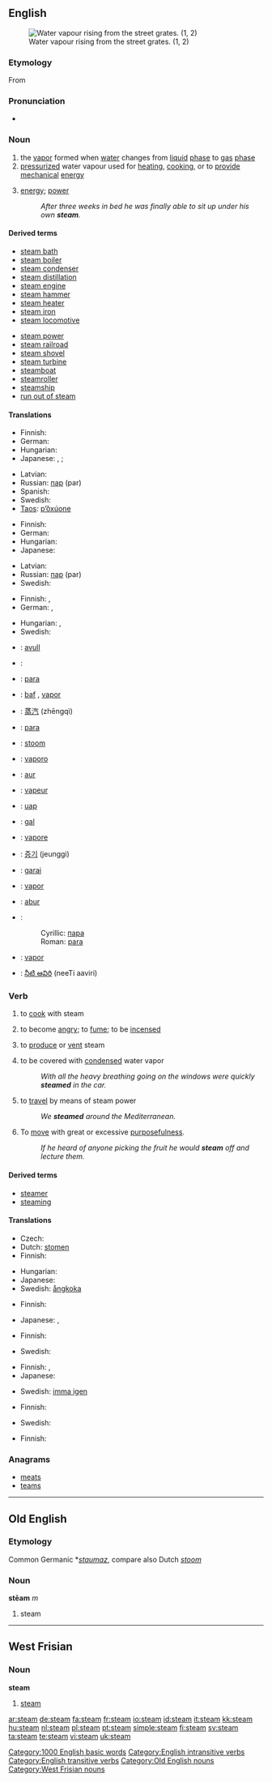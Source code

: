 {{wikipedia}}
==English==
[[Image:Steam denver market street.jpg|right|thumb|Water vapour rising from the street grates. (1, 2)]]

===Etymology===
From {{etyl|ang|en}} {{term|stēam||lang=ang}}

===Pronunciation===
* {{audio|en-us-steam.ogg|Audio (US)}}

===Noun===
{{en-noun|-}}

# the [[vapor]] formed when [[water]] changes from [[liquid]] [[phase]] to [[gas]] [[phase]]
# [[pressurized]] water vapour used for [[heating]], [[cooking]], or to [[provide]] [[mechanical]] [[energy]]
# {{context|by extension}} [[energy]]; [[power]]
#: ''After three weeks in bed he was finally able to sit up under his own '''steam'''.''

====Derived terms====
{{rel-top|terms derived from steam (noun)}}
* [[steam bath]]
* [[steam boiler]]
* [[steam condenser]]
* [[steam distillation]]
* [[steam engine]]
* [[steam hammer]]
* [[steam heater]]
* [[steam iron]]
* [[steam locomotive]]
{{rel-mid}}
* [[steam power]]
* [[steam railroad]]
* [[steam shovel]]
* [[steam turbine]]
* [[steamboat]]
* [[steamroller]]
* [[steamship]]
* [[run out of steam]]
{{rel-bottom}}

====Translations====
{{trans-top|water vapor}}
* Finnish: {{t-|fi|vesihöyry}}
* German: {{t+|de|Dampf|m}}
* Hungarian: {{t+|hu|pára}}
* Japanese: {{t-|ja|湯気|tr=yuge|sc=Jpan}}, {{t+|ja|蒸気|tr=jōki|sc=Jpan}}; {{qualifier|physics|emphasising vapored water}} {{t-|ja|水蒸気|tr=suijōki|sc=Jpan}}
{{trans-mid}}
* Latvian: {{t-|lv|tvaiks|m|xs=Latvian}}
* Russian: [[пар]] (par) {{m}}
* Spanish: {{t+|es|vapor|m}}
* Swedish: {{t+|sv|ånga|c}}
* [[Taos]]: [[p’ȍxúone]]
{{trans-bottom}}

{{trans-top|water vapor used for heating or as source of kinetic energy}}
* Finnish: {{t+|fi|höyry}}
* German: {{t+|de|Dampf|m}}
* Hungarian: {{t+|hu|gőz}}
* Japanese: {{t+|ja|蒸気|tr=jōki|sc=Jpan}}
{{trans-mid}}
* Latvian: {{t-|lv|tvaiks|m|xs=Latvian}}
* Russian: [[пар]] (par) {{m}}
* Swedish: {{t+|sv|ånga|c}}
{{trans-bottom}}

{{trans-top|energy}}
* Finnish: {{t+|fi|voima}}, {{t+|fi|energia}}
* German: {{t+|de|Kraft|f}}, {{t+|de|Energie|f}}
{{trans-mid}}
* Hungarian: {{t|hu|erő}}, {{t+|hu|energia}}
* Swedish: {{t+|sv|ånga|c}}
{{trans-bottom}}

{{checktrans-top}}
* {{ttbc|Albanian}}: [[avull]] {{m}}
* {{ttbc|Arabic}}: {{Arab|[[بخار]]}} {{unicode|(buxār)}} {{m}}
* {{ttbc|Bosnian}}: [[para]] {{f}}
* {{ttbc|Catalan}}: [[baf]] {{m}}, [[vapor]] {{m}}
* {{ttbc|Chinese}}: [[蒸汽]] (zhēngqì)
* {{ttbc|Croatian}}: [[para#Croatian|para]] {{m}}
* {{ttbc|Dutch}}: [[stoom]] {{m}}
* {{ttbc|Esperanto}}: [[vaporo]]
* {{ttbc|Estonian}}: [[aur]]
* {{ttbc|French}}: [[vapeur]] {{m}}
* {{ttbc|Indonesian}}: [[uap]]
{{trans-mid}}
* {{ttbc|Irish}}: [[gal#Irish|gal]] {{f}}
* {{ttbc|Italian}}: [[vapore]] {{m}}
* {{ttbc|Korean}}: [[증기]] (jeunggi)
* {{ttbc|Lithuanian}}: [[garai]]
* {{ttbc|Portuguese}}: [[vapor#Portuguese|vapor]] {{m}}
* {{ttbc|Romanian}}: [[abur]] {{m}}
* {{ttbc|Serbian}}:
*: Cyrillic: [[пара]] {{f}}
*: Roman: [[para#Serbian|para]] {{f}}
* {{ttbc|Spanish}}: [[vapor#Spanish|vapor]] {{m}}
* {{ttbc|Telugu}}: [[నీటి ఆవిరి]] (neeTi aaviri)
{{trans-bottom}}

===Verb===
{{en-verb}}

# {{context|cooking|transitive}} to [[cook]] with steam
# {{intransitive}} to become [[angry]]; to [[fume]]; to be [[incensed]]
# {{intransitive}} to [[produce]] or [[vent]] steam
# {{intransitive}} to be covered with [[condensed]] water vapor
#: ''With all the heavy breathing going on the windows were quickly '''steamed''' in the car.''
# {{intransitive}} to [[travel]] by means of steam power
#: ''We '''steamed''' around the Mediterranean.''
# {{context|figurative or literal}} To [[move]] with great or excessive [[purposefulness]].
#: ''If he heard of anyone picking the fruit he would '''steam''' off and lecture them.''

====Derived terms====
* [[steamer]]
* [[steaming]]

====Translations====
{{trans-top|cooking: to cook with steam}}
* Czech: {{t-|cs|dusit}}
* Dutch: [[stomen]]
* Finnish: {{t-|fi|höyryttää}}
{{trans-mid}}
* Hungarian: {{t|hu|párol}}
* Japanese: {{t|ja|蒸す|tr=musu|sc=Jpan}}
* Swedish: [[ångkoka]]
{{trans-bottom}}

{{trans-top|to become angry}}
* Finnish: {{t|fi|hiiltyä}}
{{trans-mid}}
* Japanese: {{t|ja|湯気が立つ|tr=yuge ga tatsu|sc=Jpan}}, {{t|ja|頭に血が上る|tr=atama ni chi ga noboru|sc=Jpan}}
{{trans-bottom}}

{{trans-top|to produce or vent steam}}
* Finnish: {{t-|fi|höyrytä}}
{{trans-mid}}
* Swedish: {{t+|sv|ånga}}
{{trans-bottom}}

{{trans-top|to be covered with condensed water vapor}}
* Finnish: {{t-|fi|höyryttyä}}, {{t-|fi|huurtua}}
* Japanese: {{t|ja|曇らせる|tr=kumoraseru|sc=Jpan}}
{{trans-mid}}
* Swedish: [[imma igen]]
{{trans-bottom}}

{{trans-top|to travel by means of steam power}}
* Finnish: {{t-|fi|höyrytä}}
{{trans-mid}}
* Swedish: {{t+|sv|ånga}}
{{trans-bottom}}

{{trans-top|to move with great or excessive purposefulness}}
* Finnish: {{t-|fi|rynnätä}}
{{trans-mid}}
{{trans-bottom}}

===Anagrams===
* [[meats]]
* [[teams]]

[[Category:1000 English basic words]]
[[Category:English intransitive verbs]]
[[Category:English transitive verbs]]

----

==Old English==

===Etymology===
Common Germanic *''[[staumaz]]'', compare also Dutch ''[[stoom]]''

===Noun===
'''stēam''' ''m''

# steam

[[Category:Old English nouns]]

----

==West Frisian==

===Noun===
'''steam''' {{c}}

# [[steam]]

[[Category:West Frisian nouns]]

[[ar:steam]]
[[de:steam]]
[[fa:steam]]
[[fr:steam]]
[[io:steam]]
[[id:steam]]
[[it:steam]]
[[kk:steam]]
[[hu:steam]]
[[nl:steam]]
[[pl:steam]]
[[pt:steam]]
[[simple:steam]]
[[fi:steam]]
[[sv:steam]]
[[ta:steam]]
[[te:steam]]
[[vi:steam]]
[[uk:steam]]